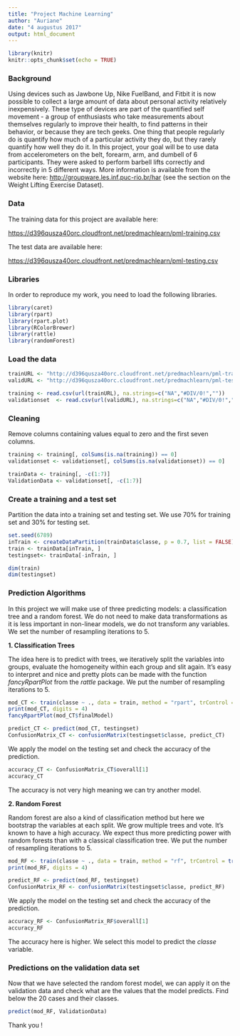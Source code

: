 ```yaml
---
title: "Project Machine Learning"
author: "Auriane"
date: "4 augustus 2017"
output: html_document
---
```


```r
library(knitr)
knitr::opts_chunk$set(echo = TRUE)
```

### Background

Using devices such as Jawbone Up, Nike FuelBand, and Fitbit it is now possible to collect a large amount of data about personal activity relatively inexpensively. These type of devices are part of the quantified self movement - a group of enthusiasts who take measurements about themselves regularly to improve their health, to find patterns in their behavior, or because they are tech geeks. One thing that people regularly do is quantify how much of a particular activity they do, but they rarely quantify how well they do it. In this project, your goal will be to use data from accelerometers on the belt, forearm, arm, and dumbell of 6 participants. They were asked to perform barbell lifts correctly and incorrectly in 5 different ways. More information is available from the website here: <http://groupware.les.inf.puc-rio.br/har> (see the section on the Weight Lifting Exercise Dataset). 

### Data 

The training data for this project are available here: 

<https://d396qusza40orc.cloudfront.net/predmachlearn/pml-training.csv>

The test data are available here:

<https://d396qusza40orc.cloudfront.net/predmachlearn/pml-testing.csv>

### Libraries
In order to reproduce my work, you need to load the following libraries. 

```r
library(caret)
library(rpart)
library(rpart.plot)
library(RColorBrewer)
library(rattle)
library(randomForest)
```

### Load the data
```r
trainURL <- "http://d396qusza40orc.cloudfront.net/predmachlearn/pml-training.csv"
validURL <- "http://d396qusza40orc.cloudfront.net/predmachlearn/pml-testing.csv"

training <- read.csv(url(trainURL), na.strings=c("NA","#DIV/0!",""))
validationset  <- read.csv(url(validURL), na.strings=c("NA","#DIV/0!",""))
``` 

### Cleaning 
Remove columns containing values equal to zero and the first seven columns. 

```r
training <- training[, colSums(is.na(training)) == 0]
validationset <- validationset[, colSums(is.na(validationset)) == 0]

trainData <- training[, -c(1:7)]
ValidationData <- validationset[, -c(1:7)]
```

### Create a training and a test set
Partition the data into a training set and testing set.
We use 70% for training set and 30% for testing set.

```r
set.seed(6789) 
inTrain <- createDataPartition(trainData$classe, p = 0.7, list = FALSE)
train <- trainData[inTrain, ]
testingset<- trainData[-inTrain, ]

dim(train)
dim(testingset)
```
### Prediction Algorithms
In this project we will make use of three predicting models: a classification tree and a random forest. 
We do not need to make data transformations as it is less important in non-linear models, we do not transform any variables.
We set the number of resampling iterations to 5. 

**1. Classification Trees**

The idea here is to predict with trees, we iteratively split the variables into groups, evaluate the homogeneity within each group and slit again. It's easy to interpret and nice and pretty plots can be made with the function *fancyRpartPlot* from the *rattle* package.
We put the number of resampling iterations to 5. 

```r
mod_CT <- train(classe ~ ., data = train, method = "rpart", trControl = trainControl(method = "cv", number = 5))
print(mod_CT, digits = 4)
fancyRpartPlot(mod_CT$finalModel)
```

```r
predict_CT <- predict(mod_CT, testingset)
ConfusionMatrix_CT <- confusionMatrix(testingset$classe, predict_CT)
```
We apply the model on the testing set and check the accuracy of the prediction. 

```r
accuracy_CT <- ConfusionMatrix_CT$overall[1]
accuracy_CT
```
The accuracy is not very high meaning we can try another model. 

**2. Random Forest**

Random forest are also a kind of classification method but here we bootstrap the variables at each split. We grow multiple trees and vote.
It's known to have a high accuracy. We expect thus more predicting power with random forests than with a classical classification tree. 
We put the number of resampling iterations to 5.

```r
mod_RF <- train(classe ~ ., data = train, method = "rf", trControl = trainControl(method = "cv", number = 5))
print(mod_RF, digits = 4)
```
```r
predict_RF <- predict(mod_RF, testingset)
ConfusionMatrix_RF <- confusionMatrix(testingset$classe, predict_RF)
```
We apply the model on the testing set and check the accuracy of the prediction. 

```r
accuracy_RF <- ConfusionMatrix_RF$overall[1]
accuracy_RF
```
The accuracy here is higher. We select this model to predict the *classe* variable. 

### Predictions on the validation data set

Now that we have selected the random forest model, we can apply it on the validation data and check what are the values that the model predicts. Find below the 20 cases and their classes.  

```r
predict(mod_RF, ValidationData)
```

Thank you ! 

